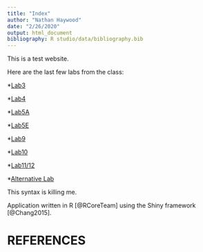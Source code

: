 ```yaml
---
title: "Index"
author: "Nathan Haywood"
date: "2/26/2020"
output: html_document
bibliography: R studio/data/bibliography.bib
---
```


This is a test website.

Here are the last few labs from the class:

*[Lab3](Lab3_nch.html)

*[Lab4](Lab4_nch.html)

*[Lab5A](Lab5_nch_Activities.html)

*[Lab5E](Lab5_nch_Exercises.html)

*[Lab9](Covid19Graphs1.html)

*[Lab10](Covid19Graphs2.html)

*[Lab11/12](temp3)

*[Alternative Lab](temp4)

This syntax is killing me.

Application written in R [@RCoreTeam] using the Shiny framework [@Chang2015].

# REFERENCES